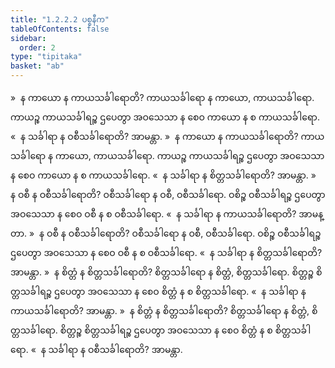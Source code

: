```yaml
---
title: "1.2.2.2 ပစ္စနီက"
tableOfContents: false
sidebar:
  order: 2
type: "tipitaka"
basket: "ab"
---
```



<DynamicBreadcrumb />

<Division number="13">

<Paragraph number="88">
»  န ကာယော န ကာယသင်္ခါရောတိ?
</Paragraph>

<Paragraph number="89">
ကာယသင်္ခါရော န ကာယော, ကာယသင်္ခါရော. ကာယဉ္စ ကာယသင်္ခါရဉ္စ ဌပေတွာ အဝသေသာ န စေဝ ကာယော န စ ကာယသင်္ခါရော.
</Paragraph>

<Paragraph number="90">
«  န သင်္ခါရာ န ဝစီသင်္ခါရောတိ? အာမန္တာ.
</Paragraph>

<Paragraph number="91">
»  န ကာယော န ကာယသင်္ခါရောတိ?
</Paragraph>

<Paragraph number="92">
ကာယသင်္ခါရော န ကာယော, ကာယသင်္ခါရော. ကာယဉ္စ ကာယသင်္ခါရဉ္စ ဌပေတွာ အဝသေသာ န စေဝ ကာယော န စ ကာယသင်္ခါရော.
</Paragraph>

<Paragraph number="93">
«  န သင်္ခါရာ န စိတ္တသင်္ခါရောတိ? အာမန္တာ.
</Paragraph>

</Division>
<Division number="14">

<Paragraph number="94">
»  န ဝစီ န ဝစီသင်္ခါရောတိ?
</Paragraph>

<Paragraph number="95">
ဝစီသင်္ခါရော န ဝစီ, ဝစီသင်္ခါရော. ဝစိဉ္စ ဝစီသင်္ခါရဉ္စ ဌပေတွာ အဝသေသာ န စေဝ ဝစီ န စ ဝစီသင်္ခါရော.
</Paragraph>

<Paragraph number="96">
«  န သင်္ခါရာ န ကာယသင်္ခါရောတိ? အာမန္တာ.
</Paragraph>

<Paragraph number="97">
»  န ဝစီ န ဝစီသင်္ခါရောတိ?
</Paragraph>

<Paragraph number="98">
ဝစီသင်္ခါရော န ဝစီ, ဝစီသင်္ခါရော. ဝစိဉ္စ ဝစီသင်္ခါရဉ္စ ဌပေတွာ အဝသေသာ န စေဝ ဝစီ န စ ဝစီသင်္ခါရော.
</Paragraph>

<Paragraph number="99">
«  န သင်္ခါရာ န စိတ္တသင်္ခါရောတိ? အာမန္တာ.
</Paragraph>

</Division>
<Division number="15">

<Paragraph number="100">
»  န စိတ္တံ န စိတ္တသင်္ခါရောတိ?
</Paragraph>

<Paragraph number="101">
စိတ္တသင်္ခါရော န စိတ္တံ, စိတ္တသင်္ခါရော. စိတ္တဉ္စ စိတ္တသင်္ခါရဉ္စ ဌပေတွာ အဝသေသာ န စေဝ စိတ္တံ န စ စိတ္တသင်္ခါရော.
</Paragraph>

<Paragraph number="102">
«  န သင်္ခါရာ န ကာယသင်္ခါရောတိ? အာမန္တာ.
</Paragraph>

<Paragraph number="103">
»  န စိတ္တံ န စိတ္တသင်္ခါရောတိ?
</Paragraph>

<Paragraph number="104">
စိတ္တသင်္ခါရော န စိတ္တံ, စိတ္တသင်္ခါရော. စိတ္တဉ္စ စိတ္တသင်္ခါရဉ္စ ဌပေတွာ အဝသေသာ န စေဝ စိတ္တံ န စ စိတ္တသင်္ခါရော.
</Paragraph>

<Paragraph number="105">
«  န သင်္ခါရာ န ဝစီသင်္ခါရောတိ? အာမန္တာ.
</Paragraph>
</Division>